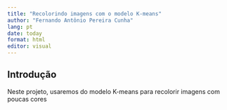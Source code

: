 ```yaml
---
title: "Recolorindo imagens com o modelo K-means"
author: "Fernando Antônio Pereira Cunha"
lang: pt
date: today
format: html
editor: visual
---
```

## Introdução

Neste projeto, usaremos do modelo K-means para recolorir imagens com poucas cores
